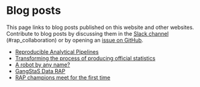 # Blog posts

This page links to blog posts published on this website and other websites.
Contribute to blog posts by discussing them in the [Slack
channel](https://govdatascience.slack.com/messages/C6H22U3H9/)
(#rap_collaboration) or by opening an [issue on
GitHub](https://github.com/ukgovdatascience/rap-website/issues).

:::{.unbulletted-list}
* [Reproducible Analytical Pipelines](https://dataingovernment.blog.gov.uk/2017/03/27/reproducible-analytical-pipeline/)
* [Transforming the process of producing official statistics](https://dataingovernment.blog.gov.uk/2017/11/27/transforming-the-process-of-producing-official-statistics/)
* [A robot by any name?](https://www.statisticsauthority.gov.uk/a-robot-by-any-name/)
* [GangStaS Data RAP](https://gss.civilservice.gov.uk/blog/gangstas-data-rap/)
* [RAP champions meet for the first time](https://gss.civilservice.gov.uk/news/rap-champions-meet-for-the-first-time/)
:::
